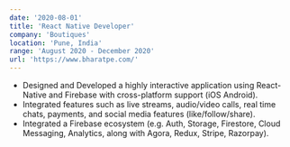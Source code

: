 ```yaml
---
date: '2020-08-01'
title: 'React Native Developer'
company: 'Boutiques'
location: 'Pune, India'
range: 'August 2020 - December 2020'
url: 'https://www.bharatpe.com/'
---
```


- Designed and Developed a highly interactive application using React-Native and
  Firebase with cross-platform support (iOS Android).
- Integrated features such as live streams, audio/video calls, real time chats,
  payments, and social media features (like/follow/share).
- Integrated a Firebase ecosystem (e.g. Auth, Storage, Firestore, Cloud Messaging,
  Analytics, along with Agora, Redux, Stripe, Razorpay).
